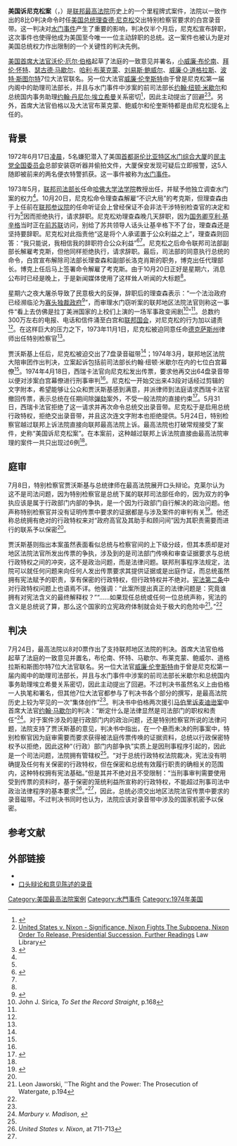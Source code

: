 {{noteTA
|G1 = 美國總統
}}
{{Infobox SCOTUS case
|Litigants = 美国诉尼克松案
|ArgueDate = 7月8日
|ArgueYear = 1974年
|DecideDate = 7月24日
|DecideYear = 1974年
|FullName = United States v. Richard Milhous Nixon, President of the United States, et al. 
|USVol = 418
|USPage = 683
|Citation = 
|Docket = 
|OralArgument = http://www.oyez.org/cases/1970-1979/1974/1974_73_1766 S. Ct. 3090; 41 L. Ed. 2d 1039; 1974 U.S. LEXIS 93
|Prior = Cert. before judgment to the United States Court of Appeals for the District of Columbia Circuit
|Subsequent = 
|Holding = 最高法院对宪法问题有最终决定权；任何人，包括美国总统也不能凌驾於法律之上；总统不能以行政特权为由而拒绝交出“刑事审判中明确相关的”证据。
|SCOTUS = 1972-1975
|Majority = [[沃伦·厄尔·伯格|沃伦·厄尔·伯格]]
|JoinMajority = [[小威廉·布伦南|小威廉·布伦南]]、[[拜伦·怀特|拜伦·怀特]]、[[瑟古德·马歇尔|瑟古德·马歇尔]]、[[哈利·布莱克蒙|哈利·布莱克蒙]]、[[刘易斯·鲍威尔|刘易斯·鲍威尔]]、[[威廉·O·道格拉斯|威廉·O·道格拉斯]]、[[波特·斯图尔特|波特·斯图尔特]]
|NotParticipating = [[威廉·伦奎斯特|威廉·伦奎斯特]]
|LawsApplied = 
}}

'''美国诉尼克松案'''（{{lang-en|'''United States v. Nixon'''}}，{{ussc|418|683|1974}}）是[[联邦最高法院|联邦最高法院]]历史上的一个里程牌式案件，法院以一致作出的8比0判决命令时任[[美国总统|美国总统]][[理查德·尼克松|理查德·尼克松]]交出特别检察官要求的白宫录音带。这一判决对[[水门事件|水门事件]]产生了重要的影响，判决仅半个月后，尼克松宣布辞职，这次事件也使得他成为美国至今唯一一位主动辞职的总统。这一案件也被认为是对美国总统权力作出限制的一个关键性的判决先例。

[[美国首席大法官|美国首席大法官]][[沃伦·厄尔·伯格|沃伦·厄尔·伯格]]起草了法庭的一致意见并署名，[[小威廉·布伦南|小威廉·布伦南]]、[[拜伦·怀特|拜伦·怀特]]、[[瑟古德·马歇尔|瑟古德·马歇尔]]、[[哈利·布莱克蒙|哈利·布莱克蒙]]、[[刘易斯·鲍威尔|刘易斯·鲍威尔]]、[[威廉·O·道格拉斯|威廉·O·道格拉斯]]、[[波特·斯图尔特|波特·斯图尔特]]7位大法官联名。另一位大法官[[威廉·伦奎斯特|威廉·伦奎斯特]]由于曾是尼克松第一届内阁中的助理司法部长，并且与水门事件中涉案的前司法部长[[约翰·纽顿·米歇尔|约翰·纽顿·米歇尔]]和总统国内事务助理[[约翰·丹尼尔·埃立希曼|约翰·丹尼尔·埃立希曼]]关系密切<ref name="USC25">{{cite book |title = 美国宪政历程：影响美国的25个司法大案 |author = 陈伟 |publisher = 中国法制出版社 |isbn = 7-80182-138-6 |chapter = 22. “帝王总统”的自我弹劾 |pages = 322-382|date=2004年1月}}</ref>，因此主动提出了回避<ref>[http://law.jrank.org/pages/13513/United-States-v-Nixon.html United States v. Nixon - Significance, Nixon Fights The Subpoena, Nixon Order To Release, Presidential Succession, Further Readings] Law Library</ref><ref>{{cite book |title=The Wars of Watergate |last=Kutler|first=Stanley L.|authorlink= |year=1992|publisher=W. W. Norton & Company|location= |isbn=0-393-30827-8|page=508 |url=http://books.google.com/?id=k2U9w6RVpowC&pg=PA508&lpg=PA508&dq=US+v.+Nixon+Rehnquist+recusal|accessdate=2009-05-04|quote=Rehnquist recused himself in the case, citing his past association with the Nixon Administration.}}</ref>。另外，首席大法官伯格以及大法官布莱克蒙、鲍威尔和伦奎斯特都是由尼克松提名上任的。

== 背景 ==
{{Main|水门事件}}

1972年6月17日[[凌晨|凌晨]]，5名嫌犯潜入了美国[[首都|首都]][[哥伦比亚特区|哥伦比亚特区]][[水门综合大厦|水门综合大厦]]的[[民主党全国委员会|民主党全国委员会]]总部安装窃听器并偷拍文件，大厦保安发现可疑后立即报警，这5人随即被前来的两名便衣特警抓获。这一事件被称为[[水门事件|水门事件]]。

1973年5月，[[联邦司法部长|联邦司法部长]]{{link-en|艾略特·理查森|Elliot Richardson}}任命[[哈佛大学法学院|哈佛大学法学院]]教授{{link-en|阿奇伯德·考克斯|Archibald Cox}}出任{{link-en|特别检查官|special prosecutor}}，并赋予他独立调查水门案的权力<ref name=USC25 />{{rp|355}}。10月20日，尼克松命令理查森解雇“不识大局”的考克斯，但理查森由于上任前在[[联邦参议院|联邦参议院]]的任命听证会上曾经保证不会非法干涉特别检查官的决定和行为<ref name=USC25 />{{rp|368}}因而拒绝执行，请求辞职。尼克松劝理查森晚几天辞职，因为[[美国国务卿|国务卿]][[亨利·基辛格|亨利·基辛格]]当时正在[[前苏联|前苏联]]访问，别给了苏共领导人话头让基辛格下不了台，理查森还是坚持要辞职。尼克松对此指责他“这是将个人承诺置于公众利益之上”，理查森则回答：“我只能说，我相信我的辞职符合公众利益”<ref>{{cite book |author = Fred Emery |title = Watergate: The Corruption of American Politics and the Fall of Richard Nixon |url = https://archive.org/details/watergatecorrupt0000emer |year = 1994 |publisher = Times Books |location = New York |page = [https://archive.org/details/watergatecorrupt0000emer/page/n398 398]}}</ref><ref name="USC25" />{{rp|366}}。尼克松之后命令联邦司法部副部长{{link-en|威廉·洛克肖斯|William Ruckelshaus}}解雇考克斯，但他同样拒绝执行，请求辞职。最后，司法部的{{link-en|罗伯特·博克|Robert Bork}}同意执行总统的命令，白宫宣布解除司法部长理查森和副部长洛克肖斯的职务，博克出任代理部长。博克上任后马上签署命令解雇了考克斯。由于10月20日正好是星期六，消息公布时已经是晚上，于是新闻媒体使用了{{link-en|星期六之夜大屠杀|Saturday Night Massacre}}这样耸人听闻的大标题<ref name="USC25" />{{rp|366}}。

星期六之夜大屠杀导致了民意极大的反弹，辞职后的理查森表示：“一个法治政府已经濒临沦为[[寡头独裁政府|寡头独裁政府]]<ref>{{cite book|last= Richardson |first=Elliot L. |title=Creative Balance: Government, Politics and the Individual in America’s Third Century |url= https://archive.org/details/creativebalanceg00rich |location=New York |publisher=Holt, Rinehart and Winston |year=1976 |page=[https://archive.org/details/creativebalanceg00rich/page/47 47]}}</ref>”，而审理水门窃听案的联邦地区法院法官{{link-en|约翰·西瑞卡|John Sirica}}则称这一事件“看上去仿佛是拉丁美洲国家的上校们上演的一场军事政变闹剧<ref>John J. Sirica, ''To Set the Record Straight'', p.168</ref>”<ref name="USC25" />{{rp|367}}。总数约300万左右的电报、电话和信件涌至白宫和[[联邦国会|联邦国会]]，对尼克松的行为加以谴责<ref name="USC25" />{{rp|367}}。在这样巨大的压力之下，1973年11月1日，尼克松被迫同意任命[[德克萨斯州|德克萨斯州]]律师{{link-en|里昂·贾沃斯基|Leon Jaworski}}出任特别检察官<ref name="USC25" />{{rp|368}}。

贾沃斯基上任后，尼克松被迫交出了7盘录音磁带<ref name="USC25" />{{rp|369}}；1974年3月，联邦地区法院大陪审团作出判决，立案起诉包括前司法部长约翰·纽顿·米歇尔在内的七位白宫幕僚<ref name="USC25" />{{rp|369-370}}。1974年4月18日，西瑞卡法官向尼克松发出传票，要求他再交出64盘录音带以便对涉案白宫幕僚进行刑事审判<ref name="USC25" />{{rp|370}}。尼克松一开始交出来43段对话经过剪辑的文字附本，希望能够让公众和贾沃斯基感到满意，并派律师到法庭请求西瑞卡法官撤回传票，表示总统在任期间除[[弹劾|弹劾]]案外，不受一般法院的直接约束<ref>{{cite book |title=The Supremes' Greatest Hits: The 34 Supreme Court Cases That Most Directly Affect Your Life |last=Trachtman |first=Michael G. |authorlink= |year=2007 |publisher= Sterling|location= |isbn=978-1-4027-4107-4 |page=131 |url= http://books.google.com/books?id=lW0aFS_pXV4C&pg=PA3&dq=%22President+wants+me+to+argue+that+he+is+as+powerful+a+monarch+as+Louis+XIV%22# |accessdate=2011-05-12}}</ref>。5月31日，西瑞卡法官拒绝了这一请求并再次命令总统交出录音带。尼克松于是启用总统行政特权，拒绝交出录音带，并且这次连文字附本也拒绝提供。5月24日，特别检察官越过联邦上诉法院直接向联邦最高法院上诉。最高法院也打破常规接受了案件，史称“美国诉尼克松案”。在本案前，这种越过联邦上诉法院直接由最高法院审理的案件一共只出现过6例<ref name="USC25" />{{rp|370}}。

== 庭审 ==
7月8日，特别检察官贾沃斯基与总统律师{{link-en|詹姆斯·D·圣克莱尔|James D. St. Clair}}在最高法院展开口头辩论。克莱尔认为这不是司法问题，因为特别检察官是总统下属的联邦司法部任命的，因为双方的争执应该是属于行政部门内部的争执，是一个因为行政部门自行解决的政治问题。他声称特别检察官并没有证明传票中要求的证据都是与涉及案件的审判有关<ref>{{cite book|author1=Bob Woodward |author2=Scott Armstrong |title=The Brethren: Inside the Supreme Court |url=https://archive.org/details/brethreninsideth00wood |publisher=Simon and Schuster |year=1979 |page=[https://archive.org/details/brethreninsideth00wood/page/307 307]}}</ref>。他还称总统拥有绝对的行政特权来对“政府高官及其助手和顾问间”因为其职责需要而进行的联系予以保密<ref name="USC25" />{{rp|371}}。

贾沃斯基则指出本案虽然表面看似总统与检察官间的上下级分歧，但其本质却是对地区法院法官所发出传票的争执，涉及到的是司法部门传唤和审查证据要求与总统行政特权之间的冲突，这不是政治问题，而是法律问题。联邦刑事程序法规定，法院可以就任何问题来向任何人发出传票要求其提供证据或是出庭作证，而总统虽然拥有宪法赋予的职责，享有保密的行政特权，但行政特权并不绝对。[[美利坚合众国宪法第二条|宪法第二条]]中对行政特权问题上也语焉不详。他强调：“此案所提出真正的法律问题是：究竟谁拥有对宪法含义的最终解释权？”“……如果现任总统或任何一位总统声称，宪法的含义是总统说了算，那么这个国家的立宪政府体制就会处于极大的危险中<ref>Leon Jaworski, ''The Right and the Power: The Prosecution of Watergate, p.194</ref>。”<ref name=USC25 />{{rp|371-372}}

== 判决 ==
7月24日，最高法院以8对0票作出了支持联邦地区法院的判决。首席大法官伯格起草了法庭的一致意见并置名，布伦南、怀特、马歇尔、布莱克蒙、鲍威尔、道格拉斯和斯图尔特7位大法官联名。另一位大法官[[威廉·伦奎斯特|威廉·伦奎斯特]]由于曾是尼克松第一届内阁中的助理司法部长，并且与水门事件中涉案的前司法部长米歇尔和总统国内事务助理埃立希曼关系密切，因此主动提出了回避。不过判决书虽然名义上由伯格一人执笔和署名，但其他7位大法官都参与了判决书各个部分的撰写，是最高法院历史上较为罕见的一次“集体创作”<ref name="USC25" />{{rp|374}}。判决书中伯格两次援引[[马伯里诉麦迪逊案|马伯里诉麦迪逊案]]中首席大法官[[约翰·马歇尔|约翰·马歇尔]]的判决：“断定什么是法律显然是司法部门的职权和责任”<ref>''Marbury v. Madison'', {{ussc|5|137|1803}}</ref>。对于案件涉及的是行政部门内的政治问题，还是特别检察官所说的法律问题，法院支持了贾沃斯基的意见，判决书中指出，在一个悬而未决的刑事案中，特别检察官因为庭审需要而要求获得被法庭传票传唤的证据资料，总统以行政保密特权予以拒绝，因此这种“（行政）部门内部争执”实质上是因刑事程序引起的，因此是一个司法问题，法院拥有管辖权<ref name="USC25" />{{rp|374}}。“对于总统行政特权法院裁决，宪法没有明确提及任何有关保密的行政特权，但在保密和总统有效履行职责的确相关的范围内，这种特权拥有宪法基础。”但是其并不绝对且不受限制：“当刑事审判需要使用受到传票的资料时，基于保密的笼统利益所宣称的行政特权，不能超过刑事司法中政治法律程序的基本要求<ref>''United States v. Nixon'', {{ussc|418|683|1974}} at 711-713</ref>。”<ref name="USC25" />{{rp|374-375}}，因此，总统必须交出地区法院法官传票中要求的录音磁带。不过判决书同时也认为，法院应该对录音带中涉及的国家机密予以保密。

== 参考文献 ==
{{Reflist|2}}

== 外部链接 ==
*{{caselaw source
|case = ''United States v. Nixon'', 418 U.S. 683 (1974)
|findlaw = http://caselaw.lp.findlaw.com/scripts/getcase.pl?court=US&vol=418&invol=683
|justia = http://supreme.justia.com/us/418/683/case.html
}}
*[http://www.oyez.org/cases/1970-1979/1974/1974_73_1766/ 口头辩论和意见陈述的录音]

[[Category:美国最高法院案例|Category:美国最高法院案例]]
[[Category:水門事件|Category:水門事件]]
[[Category:1974年美国|Category:1974年美国]]